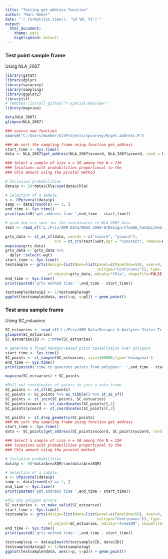 ```yaml
---
title: "Testing get.address function"
author: "Marc Weber"
date: "`r format(Sys.time(), '%d %B, %Y')`"
output: 
  html_document:
    theme: yeti
    highlighted: default 
---
```


### Test point sample frame
Using NLA_2007
```r
library(gstat)
library(dplyr)
library(spsurvey)
library(sampling)
library(ggplot2)
library(sf)
# remotes::install_github("r-spatial/mapview")
library(mapview)

data(NLA_2007)
glimpse(NLA_2007)

### source new function
source("C:/Users/mweber/GitProjects/spsurvey/R/get.address.R")

### We sort the sampling frame using function get_address
start_time <- Sys.time()
data <- NLA_2007[get_address(NLA_2007$xcoord, NLA_2007$ycoord, rand = FALSE), ]

### Select a sample of size n = 50 among the N = 236 
### locations with probabilities proportional to the 
### Chla amount using the pivotal method

# Inclusion probabilities
data$p <- 50*data$Chla/sum(data$Chla)

# Selection of a sample
s <- UPpivotal(data$p)
samp <- data[round(s) == 1, ]
end_time <- Sys.time()
print(paste0('get.address time ',end_time - start_time))

# grab new crs spec for the coordinates in NLA_2007 data
test <- read_sf('L:/Priv/ARM Data/NRSA 2008-9/Design/nfwa08_handpicked_sites.shp')

grts_data <- st_as_sf(data, coords = c("xcoord", "ycoord"), 
                      crs = st_crs(test)$wkt,agr = "constant", remove=FALSE)
mapview(grts_data)
grts_data <- grts_data %>% 
  dplyr::select(-wgt)
start_time <- Sys.time()
testsample <- grts(design=list(None=list(panel=c(PanelOne=50), over=0,
                                         seltype="Continuous")), type.frame="finite", src.frame="sf.object",
                   sf.object=grts_data, mdcaty="Chla", shapefile=FALSE)
end_time <- Sys.time()
print(paste0('grts method time: ',end_time - start_time))

testsample@data$p2 <- 1/testsample$wgt
ggplot(testsample@data, aes(x=p, y=p2)) + geom_point()
```

### Test area sample frame
Using SC_estuaries
```r
SC_estuaries <- read_sf('L:/Priv/ARM Data/Designs & Analyses States Tribes Territories/South Carolina/Designs/11 SC Estuaries/SCECAP_2010_Estuary.shp')
glimpse(SC_estuaries)
SC_estuaries$ID <- 1:nrow(SC_estuaries)

# generate a fixed hexagon-based point tessellation over polygons
start_time <- Sys.time()
SC_points <- st_sample(SC_estuaries, size=100000,type='hexagonal')
end_time <- Sys.time()
print(paste0('time to generate points from polygons:  ',end_time - start_time))

mapview(SC_estuaries) + SC_points

#Pull out coordinates of points to just a data frame
SC_points <- st_sf(SC_points)
SC_points <- SC_points %>% as_tibble() %>% st_as_sf()
SC_points <- st_join(SC_points, SC_estuaries)
SC_points$xcoord <- st_coordinates(SC_points)[,1]
SC_points$ycoord <- st_coordinates(SC_points)[,2]

SC_points <- st_drop_geometry(SC_points)
### We sort the sampling frame using function get_address
start_time <- Sys.time()
data <- SC_points[get_address(SC_points$xcoord, SC_points$ycoord, rand = FALSE), ]

### Select a sample of size n = 50 among the N = 236 
### locations with probabilities proportional to the 
### Chla amount using the pivotal method

# Inclusion probabilities
data$p <- 50*data$AreaSQM/sum(data$AreaSQM)

# Selection of a sample
s <- UPpivotal(data$p)
samp <- data[round(s) == 1, ]
end_time <- Sys.time()
print(paste0('get.address time ',end_time - start_time))

#fix any polygon errors
SC_estuaries <- st_make_valid(SC_estuaries)
start_time <- Sys.time()
testsample <- grts(design=list(None=list(panel=c(PanelOne=50), over=0,
                                         seltype="Continuous")), type.frame="area", src.frame="sf.object",
                   sf.object=SC_estuaries, mdcaty="AreaSQM", shapefile=FALSE)
end_time <- Sys.time()
print(paste0('grts method time: ',end_time - start_time))

testsample$p <- data$p[match(testsample$ID, data$ID)]
testsample@data$p2 <- 1/testsample$wgt
ggplot(testsample@data, aes(x=p, y=p2)) + geom_point()
```



